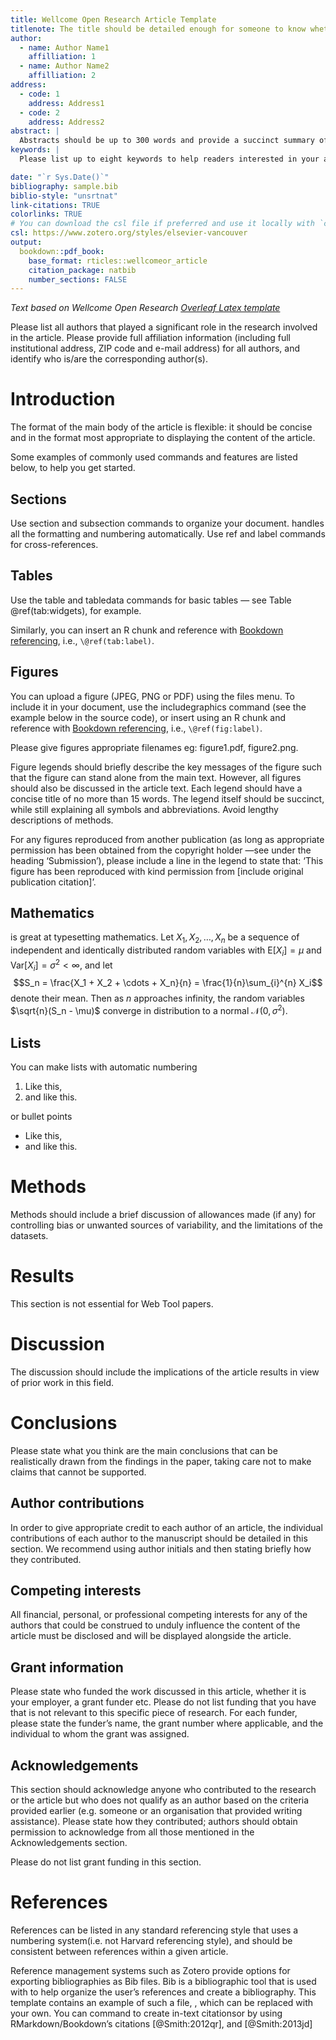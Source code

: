 ```yaml
---
title: Wellcome Open Research Article Template
titlenote: The title should be detailed enough for someone to know whether the article would be of interest to them, but also concise. Please ensure the broadness and claims within the title are appropriate to the content of the article itself.
author:
  - name: Author Name1
    affilliation: 1
  - name: Author Name2
    affilliation: 2
address:
  - code: 1
    address: Address1
  - code: 2
    address: Address2
abstract: |
  Abstracts should be up to 300 words and provide a succinct summary of the article. Although the abstract should explain why the article might be interesting, care should be taken not to inappropriately over-emphasise the importance of the work described in the article. Citations should not be used in the abstract, and the use of abbreviations should be minimized. If you are writing a Research or Systematic Review article, please structure your abstract into Background, Methods, Results, and Conclusions.
keywords: |
  Please list up to eight keywords to help readers interested in your article find it more easily.

date: "`r Sys.Date()`"
bibliography: sample.bib
biblio-style: "unsrtnat"
link-citations: TRUE
colorlinks: TRUE
# You can download the csl file if preferred and use it locally with `csl: elsevier-vancouver.csl`
csl: https://www.zotero.org/styles/elsevier-vancouver
output: 
  bookdown::pdf_book:
    base_format: rticles::wellcomeor_article
    citation_package: natbib
    number_sections: FALSE
---
```


*Text based on Wellcome Open Research [Overleaf Latex
template](https://www.overleaf.com/project/6131911644b635ad3aaa4cb2)*

\bigskip 

Please list all authors that played a significant role in the research involved
in the article. Please provide full affiliation information (including full
institutional address, ZIP code and e-mail address) for all authors, and
identify who is/are the corresponding author(s).

# Introduction

The format of the main body of the article is flexible: it should be concise and
in the format most appropriate to displaying the content of the article.

Some examples of commonly used \LaTeX{} commands and features are listed below,
to help you get started.

## Sections

Use section and subsection commands to organize your document. \LaTeX{} handles
all the formatting and numbering automatically. Use ref and label commands for
cross-references.

## Tables

Use the table and tabledata commands for basic tables --- see
Table \@ref(tab:widgets), for example.

```{=tex}
\begin{table}[h!]
  \hrule \vspace{0.1cm}
  \caption{\label{tab:widgets}An example of a simple table with caption.}
  \centering
  \begin{tabledata}{llr}
    \header First name & Last Name & Grade \\
    \row John & Doe & $7.5$ \\
    \row Richard & Miles & $2$ \\
  \end{tabledata}
\end{table}
```

Similarly, you can insert an R chunk and reference with 
[Bookdown referencing](https://bookdown.org/yihui/bookdown/tables.html), i.e.,
`\@ref(tab:label)`.

## Figures

You can upload a figure (JPEG, PNG or PDF) using the files menu. To include it
in your document, use the includegraphics \LaTeX{} command (see the example
below in the source code), or insert using an R chunk and reference with
[Bookdown referencing](https://bookdown.org/yihui/bookdown/figures.html), i.e.,
`\@ref(fig:label)`.

Please give figures appropriate filenames eg: figure1.pdf, figure2.png.

Figure legends should briefly describe the key messages of the figure such that
the figure can stand alone from the main text. However, all figures should also
be discussed in the article text. Each legend should have a concise title of no
more than 15 words. The legend itself should be succinct, while still explaining
all symbols and abbreviations. Avoid lengthy descriptions of methods.

For any figures reproduced from another publication (as long as appropriate
permission has been obtained from the copyright holder ---see under the heading
'Submission'), please include a line in the legend to state that: 'This figure
has been reproduced with kind permission from [include original publication
citation]'.

```{=tex}
\begin{figure} 
  \centering 
  \includegraphics[width=0.4\textwidth]{frog.jpg}
  \caption{\label{fig:your-figure}Your figure legend goes here; it should be
  succinct, while still explaining all symbols and abbreviations. } 
\end{figure}
```

## Mathematics

\LaTeX{} is great at typesetting mathematics. Let $X_1, X_2, \ldots, X_n$ be a
sequence of independent and identically distributed random variables with
$\text{E}[X_i] = \mu$ and $\text{Var}[X_i] = \sigma^2 < \infty$, and let $$S_n =
\frac{X_1 + X_2 + \cdots + X_n}{n} = \frac{1}{n}\sum_{i}^{n} X_i$$ denote their
mean. Then as $n$ approaches infinity, the random variables
$\sqrt{n}(S_n - \mu)$ converge in distribution to a normal
$\mathcal{N}(0, \sigma^2)$.

## Lists

You can make lists with automatic numbering \dots

1.  Like this,
2.  and like this.

\dots or bullet points \dots

-   Like this,
-   and like this.

# Methods

Methods should include a brief discussion of allowances made (if any) for
controlling bias or unwanted sources of variability, and the limitations of the
datasets.

# Results

This section is not essential for Web Tool papers.

# Discussion

The discussion should include the implications of the article results in view of
prior work in this field.

# Conclusions

Please state what you think are the main conclusions that can be realistically
drawn from the findings in the paper, taking care not to make claims that cannot
be supported.

## Author contributions

In order to give appropriate credit to each author of an article, the individual
contributions of each author to the manuscript should be detailed in this
section. We recommend using author initials and then stating briefly how they
contributed.

## Competing interests

All financial, personal, or professional competing interests for any of the
authors that could be construed to unduly influence the content of the article
must be disclosed and will be displayed alongside the article.

## Grant information

Please state who funded the work discussed in this article, whether it is your
employer, a grant funder etc. Please do not list funding that you have that is
not relevant to this specific piece of research. For each funder, please state
the funder's name, the grant number where applicable, and the individual to whom
the grant was assigned.

## Acknowledgements

This section should acknowledge anyone who contributed to the research or the
article but who does not qualify as an author based on the criteria provided
earlier (e.g. someone or an organisation that provided writing assistance).
Please state how they contributed; authors should obtain permission to
acknowledge from all those mentioned in the Acknowledgements section.

Please do not list grant funding in this section.

# References

References can be listed in any standard referencing style that uses a numbering
system(i.e. not Harvard referencing style), and should be consistent between
references within a given article.

Reference management systems such as Zotero provide options for exporting
bibliographies as Bib\TeX{} files. Bib\TeX{} is a bibliographic tool that is
used with \LaTeX{} to help organize the user's references and create a
bibliography. This template contains an example of such a file,
\texttt{sample.bib}, which can be replaced with your own. You can \LaTeX{}
command  \verb|\cite| to create in-text citationsor by using
RMarkdown/Bookdown's citations [@Smith:2012qr], and [@Smith:2013jd]
